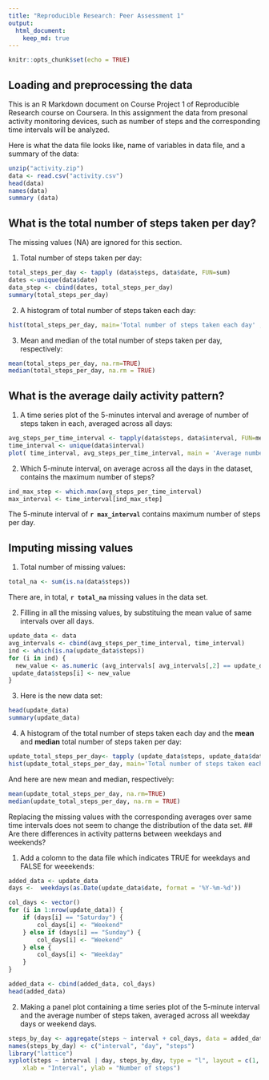 ```yaml
---
title: "Reproducible Research: Peer Assessment 1"
output: 
  html_document:
    keep_md: true
---
```


```r
knitr::opts_chunk$set(echo = TRUE)
```

## Loading and preprocessing the data

This is an R Markdown document on Course Project 1 of Reproducible Research course on Coursera. In this assignment the data from presonal activity monitoring devices, such as number of steps and the corresponding time intervals will be analyzed. 

Here is what the data file looks like, name of variables in data file, and a summary of the data: 

```r
unzip("activity.zip")
data <- read.csv("activity.csv")
head(data)
names(data)
summary (data) 
```

## What is the total number of steps taken per day? 

The missing values (NA) are ignored for this section.

1. Total number of steps taken per day: 

```r
total_steps_per_day <- tapply (data$steps, data$date, FUN=sum)
dates <-unique(data$date)
data_step <- cbind(dates, total_steps_per_day)
summary(total_steps_per_day)
```

2. A histogram of total number of steps taken each day:

```r
hist(total_steps_per_day, main='Total number of steps taken each day' ,xlab='Steps')
```

3. Mean and median of the total number of steps taken per day, respectively: 

```r
mean(total_steps_per_day, na.rm=TRUE)
median(total_steps_per_day, na.rm = TRUE)
```

## What is the average daily activity pattern? 

1. A time series plot of the 5-minutes interval and average of number of steps taken in each, averaged across all days: 

```r
avg_steps_per_time_interval <- tapply(data$steps, data$interval, FUN=mean, na.rm=TRUE)
time_interval <- unique(data$interval)
plot( time_interval, avg_steps_per_time_interval, main = 'Average number of steps in each time interval', xlab='5-minute interval',ylab=' Average number of steps taken', type="l")
```

2. Which 5-minute interval, on average across all the days in the dataset, contains the maximum number of steps?

```r
ind_max_step <- which.max(avg_steps_per_time_interval)
max_interval <- time_interval[ind_max_step]
```

The 5-minute interval of **`r max_interval`** contains maximum number of steps per day. 

## Imputing missing values

1. Total number of missing values: 

```r
total_na <- sum(is.na(data$steps))
```

There are, in total, **`r total_na`** missing values in the data set.

2. Filling in all the missing values, by substituing the mean value of same intervals over all days. 

``` r
update_data <- data
avg_intervals <- cbind(avg_steps_per_time_interval, time_interval)
ind <- which(is.na(update_data$steps))
for (i in ind) {
  new_value <- as.numeric (avg_intervals[ avg_intervals[,2] == update_data$interval[i],1])
 update_data$steps[i] <- new_value  
}
```

3. Here is the new data set: 

```r
head(update_data)
summary(update_data)
```

4. A histogram of the total number of steps taken each day and the **mean** and **median** total number of steps taken per day:

```r
update_total_steps_per_day<- tapply (update_data$steps, update_data$date, FUN=sum)
hist(update_total_steps_per_day, main='Total number of steps taken each day -- missing values are filled' ,xlab='Steps')
```

And here are new mean and median, respectively: 

```r
mean(update_total_steps_per_day, na.rm=TRUE)
median(update_total_steps_per_day, na.rm = TRUE)
```
Replacing the missing values with the corresponding averages over same time intervals does not seem to change the distribution of the data set. 
## Are there differences in activity patterns between weekdays and weekends?

1. Add a colomn to the data file which indicates TRUE for weekdays and FALSE for weeekends: 

```r
added_data <- update_data
days <-  weekdays(as.Date(update_data$date, format = '%Y-%m-%d'))

col_days <- vector()
for (i in 1:nrow(update_data)) {
    if (days[i] == "Saturday") {
        col_days[i] <- "Weekend"
    } else if (days[i] == "Sunday") {
        col_days[i] <- "Weekend"
    } else {
        col_days[i] <- "Weekday"
    }
}

added_data <- cbind(added_data, col_days)
head(added_data)
```

2. Making a panel plot containing a time series plot of the 5-minute interval and the average number of steps taken, averaged across all weekday days or weekend days.

```r

steps_by_day <- aggregate(steps ~ interval + col_days, data = added_data, mean)
names(steps_by_day) <- c("interval", "day", "steps")
library("lattice")
xyplot(steps ~ interval | day, steps_by_day, type = "l", layout = c(1, 2), 
    xlab = "Interval", ylab = "Number of steps")
```
